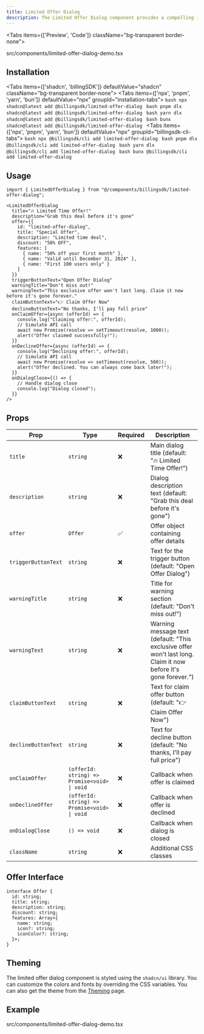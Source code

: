 ---
title: Limited Offer Dialog
description: The Limited Offer Dialog component provides a compelling interface for displaying time-sensitive offers and promotions. It features customizable content, loading states, error handling, and smooth animations to maximize conversion rates.
---

<Tabs items={['Preview', 'Code']} className="bg-transparent border-none">
  <Tab value="Preview" className="border-none bg-transparent p-0 mt-3">
    <PreviewComponents registryName="limited-offer-dialog">
      <LimitedOfferDialogDemo />
    </PreviewComponents>
  </Tab>

  <Tab value="Code" className="mt-3">
  <include cwd lang="tsx" meta='title="src/components/limited-offer-dialog-demo.tsx"'>src/components/limited-offer-dialog-demo.tsx</include>

  </Tab>
</Tabs>

## Installation

<Tabs items={['shadcn', 'billingSDK']} defaultValue="shadcn" className="bg-transparent border-none">
  <Tab value="shadcn" className="border-none bg-transparent p-0 mt-3">
    <Tabs items={['npx', 'pnpm', 'yarn', 'bun']} defaultValue="npx" groupId="installation-tabs">
      <Tab value="npx">
        ```bash
        npx shadcn@latest add @billingsdk/limited-offer-dialog
        ```
      </Tab>
      <Tab value="pnpm">
        ```bash
        pnpm dlx shadcn@latest add @billingsdk/limited-offer-dialog
        ```
      </Tab>
      <Tab value="yarn">
        ```bash
        yarn dlx shadcn@latest add @billingsdk/limited-offer-dialog
        ```
      </Tab>
      <Tab value="bun">
        ```bash
        bunx shadcn@latest add @billingsdk/limited-offer-dialog
        ```
      </Tab>
    </Tabs>
  </Tab>
  <Tab value="billingSDK" className="border-none bg-transparent p-0 mt-3">
    <Tabs items={['npx', 'pnpm', 'yarn', 'bun']} defaultValue="npx" groupId="billingsdk-cli-tabs">
      <Tab value="npx">
        ```bash
        npx @billingsdk/cli add limited-offer-dialog
        ```
      </Tab>
      <Tab value="pnpm">
        ```bash
        pnpm dlx @billingsdk/cli add limited-offer-dialog
        ```
      </Tab>
      <Tab value="yarn">
        ```bash
        yarn dlx @billingsdk/cli add limited-offer-dialog
        ```
      </Tab>
      <Tab value="bun">
        ```bash
        bunx @billingsdk/cli add limited-offer-dialog
        ```
      </Tab>
    </Tabs>
  </Tab>
</Tabs>

## Usage

```tsx
import { LimitedOfferDialog } from "@/components/billingsdk/limited-offer-dialog";
```

```tsx
<LimitedOfferDialog
  title="🔥 Limited Time Offer!"
  description="Grab this deal before it's gone"
  offer={{
    id: "limited-offer-dialog",
    title: "Special Offer",
    description: "Limited time deal",
    discount: "50% OFF",
    features: [
      { name: "50% off your first month" },
      { name: "Valid until December 31, 2024" },
      { name: "First 100 users only" }
    ]
  }}
  triggerButtonText="Open Offer Dialog"
  warningTitle="Don't miss out!"
  warningText="This exclusive offer won't last long. Claim it now before it's gone forever."
  claimButtonText="👉 Claim Offer Now"
  declineButtonText="No thanks, I'll pay full price"
  onClaimOffer={async (offerId) => {
    console.log("Claiming offer:", offerId);
    // Simulate API call
    await new Promise(resolve => setTimeout(resolve, 1000));
    alert("Offer claimed successfully!");
  }}
  onDeclineOffer={async (offerId) => {
    console.log("Declining offer:", offerId);
    // Simulate API call
    await new Promise(resolve => setTimeout(resolve, 500));
    alert("Offer declined. You can always come back later!");
  }}
  onDialogClose={() => {
    // Handle dialog close
    console.log("Dialog closed");
  }}
/>
```

## Props

| Prop | Type | Required | Description |
|------|------|----------|-------------|
| `title` | `string` | ❌ | Main dialog title (default: "🔥 Limited Time Offer!") |
| `description` | `string` | ❌ | Dialog description text (default: "Grab this deal before it's gone") |
| `offer` | `Offer` | ✅ | Offer object containing offer details |
| `triggerButtonText` | `string` | ❌ | Text for the trigger button (default: "Open Offer Dialog") |
| `warningTitle` | `string` | ❌ | Title for warning section (default: "Don't miss out!") |
| `warningText` | `string` | ❌ | Warning message text (default: "This exclusive offer won't last long. Claim it now before it's gone forever.") |
| `claimButtonText` | `string` | ❌ | Text for claim offer button (default: "👉 Claim Offer Now") |
| `declineButtonText` | `string` | ❌ | Text for decline button (default: "No thanks, I'll pay full price") |
| `onClaimOffer` | `(offerId: string) => Promise<void> \| void` | ❌ | Callback when offer is claimed |
| `onDeclineOffer` | `(offerId: string) => Promise<void> \| void` | ❌ | Callback when offer is declined |
| `onDialogClose` | `() => void` | ❌ | Callback when dialog is closed |
| `className` | `string` | ❌ | Additional CSS classes |

## Offer Interface

```tsx
interface Offer {
  id: string;
  title: string;
  description: string;
  discount: string;
  features: Array<{
    name: string;
    icon?: string;
    iconColor?: string;
  }>;
}
```

## Theming

The limited offer dialog component is styled using the `shadcn/ui` library. You can customize the colors and fonts by overriding the CSS variables. You can also get the theme from the [Theming](/docs/theming) page.

## Example
<include cwd lang="tsx" meta='title="src/components/limited-offer-dialog-demo.tsx"'>src/components/limited-offer-dialog-demo.tsx</include>
